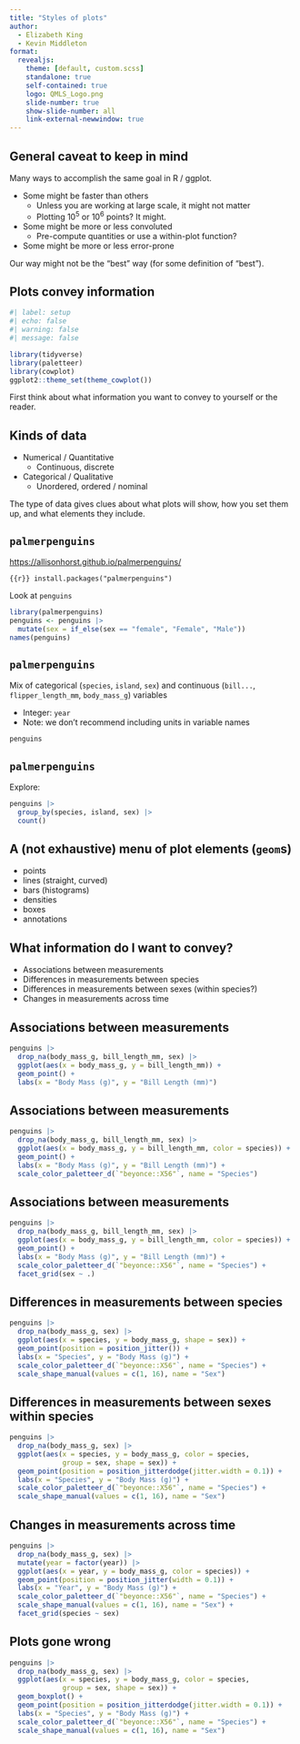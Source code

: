 ```yaml
---
title: "Styles of plots"
author:
  - Elizabeth King
  - Kevin Middleton
format:
  revealjs:
    theme: [default, custom.scss]
    standalone: true
    self-contained: true
    logo: QMLS_Logo.png
    slide-number: true
    show-slide-number: all
    link-external-newwindow: true
---
```


## General caveat to keep in mind

Many ways to accomplish the same goal in R / ggplot.

- Some might be faster than others
  - Unless you are working at large scale, it might not matter
  - Plotting 10^5^ or 10^6^ points? It might.
- Some might be more or less convoluted
  - Pre-compute quantities or use a within-plot function?
- Some might be more or less error-prone

Our way might not be the "best" way (for some definition of "best").


## Plots convey information

```r
#| label: setup
#| echo: false
#| warning: false
#| message: false

library(tidyverse)
library(paletteer)
library(cowplot)
ggplot2::theme_set(theme_cowplot())
```

First think about what information you want to convey to yourself or the reader.


## Kinds of data

- Numerical / Quantitative
  - Continuous, discrete
- Categorical / Qualitative
  - Unordered, ordered / nominal

The type of data gives clues about what plots will show, how you set them up, and what elements they include.


## `palmerpenguins`

[https://allisonhorst.github.io/palmerpenguins/](https://allisonhorst.github.io/palmerpenguins/)

```{{r}}
install.packages("palmerpenguins")
```

Look at `penguins`

```r
library(palmerpenguins)
penguins <- penguins |> 
  mutate(sex = if_else(sex == "female", "Female", "Male"))
names(penguins)
```


## `palmerpenguins` {.smaller}

Mix of categorical (`species`, `island`, `sex`) and continuous (`bill...`, `flipper_length_mm`, `body_mass_g`) variables

- Integer: `year`
- Note: we don't recommend including units in variable names

```r
penguins
```


## `palmerpenguins`

Explore:

```r
penguins |> 
  group_by(species, island, sex) |> 
  count()
```


## A (not exhaustive) menu of plot elements (`geom`s)

- points
- lines (straight, curved)
- bars (histograms)
- densities
- boxes
- annotations


## What information do I want to convey?

- Associations between measurements
- Differences in measurements between species
- Differences in measurements between sexes (within species?)
- Changes in measurements across time


## Associations between measurements

```r
penguins |> 
  drop_na(body_mass_g, bill_length_mm, sex) |> 
  ggplot(aes(x = body_mass_g, y = bill_length_mm)) +
  geom_point() +
  labs(x = "Body Mass (g)", y = "Bill Length (mm)")
```


## Associations between measurements

```r
penguins |> 
  drop_na(body_mass_g, bill_length_mm, sex) |> 
  ggplot(aes(x = body_mass_g, y = bill_length_mm, color = species)) +
  geom_point() +
  labs(x = "Body Mass (g)", y = "Bill Length (mm)") +
  scale_color_paletteer_d(`"beyonce::X56"`, name = "Species")
```


## Associations between measurements

```r
penguins |> 
  drop_na(body_mass_g, bill_length_mm, sex) |> 
  ggplot(aes(x = body_mass_g, y = bill_length_mm, color = species)) +
  geom_point() +
  labs(x = "Body Mass (g)", y = "Bill Length (mm)") +
  scale_color_paletteer_d(`"beyonce::X56"`, name = "Species") +
  facet_grid(sex ~ .)
```


## Differences in measurements between species

```r
penguins |> 
  drop_na(body_mass_g, sex) |> 
  ggplot(aes(x = species, y = body_mass_g, shape = sex)) +
  geom_point(position = position_jitter()) +
  labs(x = "Species", y = "Body Mass (g)") +
  scale_color_paletteer_d(`"beyonce::X56"`, name = "Species") +
  scale_shape_manual(values = c(1, 16), name = "Sex")
```


## Differences in measurements between sexes within species

```r
penguins |> 
  drop_na(body_mass_g, sex) |> 
  ggplot(aes(x = species, y = body_mass_g, color = species,
             group = sex, shape = sex)) +
  geom_point(position = position_jitterdodge(jitter.width = 0.1)) +
  labs(x = "Species", y = "Body Mass (g)") +
  scale_color_paletteer_d(`"beyonce::X56"`, name = "Species") +
  scale_shape_manual(values = c(1, 16), name = "Sex")
```


## Changes in measurements across time

```r
penguins |> 
  drop_na(body_mass_g, sex) |> 
  mutate(year = factor(year)) |> 
  ggplot(aes(x = year, y = body_mass_g, color = species)) +
  geom_point(position = position_jitter(width = 0.1)) +
  labs(x = "Year", y = "Body Mass (g)") +
  scale_color_paletteer_d(`"beyonce::X56"`, name = "Species") +
  scale_shape_manual(values = c(1, 16), name = "Sex") +
  facet_grid(species ~ sex)
```


## Plots gone wrong

```r
penguins |> 
  drop_na(body_mass_g, sex) |> 
  ggplot(aes(x = species, y = body_mass_g, color = species,
             group = sex, shape = sex)) +
  geom_boxplot() +
  geom_point(position = position_jitterdodge(jitter.width = 0.1)) +
  labs(x = "Species", y = "Body Mass (g)") +
  scale_color_paletteer_d(`"beyonce::X56"`, name = "Species") +
  scale_shape_manual(values = c(1, 16), name = "Sex")
```

